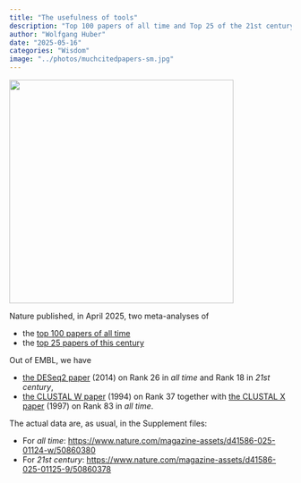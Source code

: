 ```yaml
---
title: "The usefulness of tools"
description: "Top 100 papers of all time and Top 25 of the 21st century"
author: "Wolfgang Huber"
date: "2025-05-16"
categories: "Wisdom"
image: "../photos/muchcitedpapers-sm.jpg"
---
```


![](../photos/muchcitedpapers.jpg){width="400px"}

Nature published, in April 2025, two meta-analyses of

 - the [top 100 papers of all time](https://doi.org/10.1038/d41586-025-01124-w)
 - the [top 25 papers of this century](https://doi.org/10.1038/d41586-025-01125-9)

Out of EMBL, we have 

 - [the DESeq2 paper](https://doi.org/10.1186/s13059-014-0550-8) (2014) on Rank 26 in *all time* and Rank 18 in *21st century*,
 - [the CLUSTAL W paper](https://doi.org/10.1093/nar/22.22.4673) (1994) on Rank 37 together with [the CLUSTAL X paper](https://doi.org/10.1093/nar/25.24.4876) (1997) on Rank 83 in *all time*.
 
The actual data are, as usual, in the Supplement files: 

 - For *all time*: <https://www.nature.com/magazine-assets/d41586-025-01124-w/50860380> 
 - For *21st century*: <https://www.nature.com/magazine-assets/d41586-025-01125-9/50860378>

